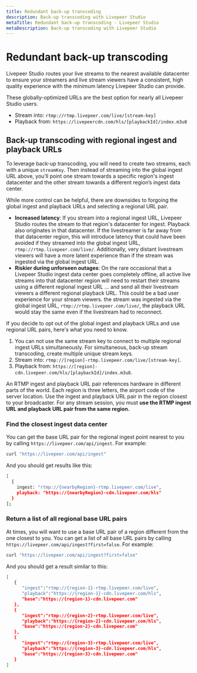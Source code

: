 ```yaml
---
title: Redundant back-up transcoding
description: Back-up transcoding with Livepeer Studio
metaTitle: Redundant back-up transcoding - Livepeer Studio
metaDescription: Back-up transcoding with Livepeer Studio
---
```


# Redundant back-up transcoding

Livepeer Studio routes your live streams to the nearest available datacenter to
ensure your streamers and live stream viewers have a consistent, high quality
experience with the minimum latency Livepeer Studio can provide.

These globally-optimized URLs are the best option for nearly all Livepeer Studio
users.

- Stream into: `rtmp://rtmp.livepeer.com/live/[stream-key]`
- Playback from: `https://livepeercdn.com/hls/[playbackId]/index.m3u8`

## Back-up transcoding with regional ingest and playback URLs

To leverage back-up transcoding, you will need to create two streams, each with
a unique `streamKey`. Then instead of streaming into the global ingest URL
above, you’ll point one stream towards a specific region's ingest datacenter and
the other stream towards a different region’s ingest data center.

While more control can be helpful, there are downsides to forgoing the global
ingest and playback URLs and selecting a regional URL pair.

- **Increased latency**: If you stream into a regional ingest URL, Livepeer
  Studio routes the stream to that region's datacenter for ingest. Playback also
  originates in that datacenter. If the livestreamer is far away from that
  datacenter region, this will introduce latency that could have been avoided if
  they streamed into the global ingest URL, `rtmp://rtmp.livepeer.com/live/`.
  Additionally, very distant livestream viewers will have a more latent
  experience than if the stream was ingested via the global ingest URL.
- **Riskier during unforseen outages**: On the rare occasional that a Livepeer
  Studio ingest data center goes completely offline, all active live streams
  into that datacenter region will need to restart their streams using a
  different regional ingest URL ... and send all their livestream viewers a
  different regional playback URL. This could be a bad user experience for your
  stream viewers. the stream was ingested via the global ingest URL,
  `rtmp://rtmp.livepeer.com/live/`, the playback URL would stay the same even if
  the livestream had to reconnect.

If you decide to opt out of the global ingest and playback URLs and use regional
URL pairs, here's what you need to know.

1. You can not use the same stream key to connect to multiple regional ingest
   URLs simultaneously. For simultaneous, back-up stream transcoding, create
   multiple unique stream keys.
2. Stream into: `rtmp://[region]-rtmp.livepeer.com/live/[stream-key]`.
3. Playback from:
   `https://[region]-cdn.livepeer.com/hls/[playbackId]/index.m3u8`.

An RTMP ingest and playback URL pair references hardware in different parts of
the world. Each region is three letters, the airport code of the server
location. Use the ingest and playback URL pair in the region closest to your
broadcaster. For any stream session, you must **use the RTMP ingest URL and
playback URL pair from the same region.**

### Find the closest ingest data center

You can get the base URL pair for the regional ingest point nearest to you by
calling `https://livepeer.com/api/ingest`. For example:

```bash
curl "https://livepeer.com/api/ingest"
```

And you should get results like this:

```bash
[
  {
    ingest: "rtmp://{nearbyRegion}-rtmp.livepeer.com/live",
    playback: "https://{nearbyRegion}-cdn.livepeer.com/hls"
  }
];
```

### Return a list of all regional base URL pairs

At times, you will want to use a base URL pair of a region different from the
one closest to you. You can get a list of all base URL pairs by calling
`https://livepeer.com/api/ingest?first=false`. For example:

```bash
curl "https://livepeer.com/api/ingest?first=false"
```

And you should get a result similar to this:

```bash
[
   {
      "ingest":"rtmp://{region-1}-rtmp.livepeer.com/live",
      "playback":"https://{region-1}-cdn.livepeer.com/hls",
      "base":"https://{region-1}-cdn.livepeer.com"
   },
   {
      "ingest":"rtmp://{region-2}-rtmp.livepeer.com/live",
      "playback":"https://{region-2}-cdn.livepeer.com/hls",
      "base":"https://{region-2}-cdn.livepeer.com"
   },
   {
      "ingest":"rtmp://{region-3}-rtmp.livepeer.com/live",
      "playback":"https://{region-3}-cdn.livepeer.com/hls",
      "base":"https://{region-3}-cdn.livepeer.com"
   }
]
```
